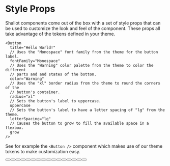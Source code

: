 
<Meta title="Style Props" />

# Style Props

Shallot components come out of the box with a set of style props that can be used to customize the look and feel of the component. These props all take advantage of the tokens defined in your theme.

```tsx
<Button
  title="Hello World!"
  // Uses the "Monospace" font family from the theme for the button label.
  fontFamily="Monospace"
  // Uses the "Warning" color palette from the theme to color the different
  // parts and and states of the botton.
  color="Warning"
  // Uses the "xl" border radius from the theme to round the corners of the
  // button's container.
  radius="xl"
  // Sets the button's label to uppercase.
  uppercase
  // Sets the button's label to have a letter spacing of "lg" from the theme.
  letterSpacing="lg"
  // Causes the button to grow to fill the available space in a flexbox.
  grow
/>
```

See for example the `<Button />` component which makes use of our theme tokens to make customization easy.

<Canvas withSource="open">
  <ShallotProvider>
    <Row>
      <Button title="Hello World!" color="Primary" grow unitsAround={1 / 2} />
      <Button title="Hello World!" color="Success" grow unitsAround={1 / 2} />
      <Button title="Hello World!" color="Warning" grow unitsAround={1 / 2} />
      <Button title="Hello World!" color="Danger" grow unitsAround={1 / 2} />
    </Row>
    <Row>
      <Button
        title="Hello World!"
        fontFamily="Body"
        color="Primary"
        radius="xl"
        uppercase
        letterSpacing="lg"
        grow
        unitsAround={1 / 2}
      />
      <Button
        title="Hello World!"
        fontFamily="Body"
        color="Success"
        radius="xl"
        uppercase
        letterSpacing="lg"
        grow
        unitsAround={1 / 2}
      />
      <Button
        title="Hello World!"
        fontFamily="Body"
        color="Warning"
        radius="xl"
        uppercase
        letterSpacing="lg"
        grow
        unitsAround={1 / 2}
      />
      <Button
        title="Hello World!"
        fontFamily="Body"
        color="Danger"
        radius="xl"
        uppercase
        letterSpacing="lg"
        grow
        unitsAround={1 / 2}
      />
    </Row>
    <Row>
      <Button
        title="Hello World!"
        fontFamily="Body"
        color="Primary"
        radius="pill"
        grow
        unitsAround={1 / 2}
      />
      <Button
        title="Hello World!"
        fontFamily="Body"
        color="Success"
        radius="pill"
        grow
        unitsAround={1 / 2}
      />
      <Button
        title="Hello World!"
        fontFamily="Body"
        color="Warning"
        radius="pill"
        grow
        unitsAround={1 / 2}
      />
      <Button
        title="Hello World!"
        fontFamily="Body"
        color="Danger"
        radius="pill"
        grow
        unitsAround={1 / 2}
      />
    </Row>
    <Row>
      <Button
        title="Hello World!"
        fontFamily="Body"
        color="Primary"
        radius="pill"
        outline
        grow
        unitsAround={1 / 2}
      />
      <Button
        title="Hello World!"
        fontFamily="Body"
        color="Success"
        radius="pill"
        outline
        grow
        unitsAround={1 / 2}
      />
      <Button
        title="Hello World!"
        fontFamily="Body"
        color="Warning"
        radius="pill"
        outline
        grow
        unitsAround={1 / 2}
      />
      <Button
        title="Hello World!"
        fontFamily="Body"
        color="Danger"
        radius="pill"
        outline
        grow
        unitsAround={1 / 2}
      />
    </Row>
  </ShallotProvider>
</Canvas>
